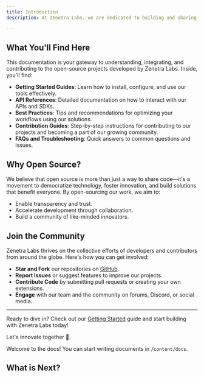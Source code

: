 ```yaml
---
title: Introduction
description: At Zenetra Labs, we are dedicated to building and sharing open-source tools and technologies that empower developers and businesses worldwide. Our mission is to foster innovation, collaboration, and accessibility through high-quality, community-driven projects.

---
```


## What You'll Find Here

This documentation is your gateway to understanding, integrating, and contributing to the open-source projects developed by Zenetra Labs. Inside, you'll find:

- **Getting Started Guides**: Learn how to install, configure, and use our tools effectively.
- **API References**: Detailed documentation on how to interact with our APIs and SDKs.
- **Best Practices**: Tips and recommendations for optimizing your workflows using our solutions.
- **Contribution Guides**: Step-by-step instructions for contributing to our projects and becoming a part of our growing community.
- **FAQs and Troubleshooting**: Quick answers to common questions and issues.

## Why Open Source?

We believe that open source is more than just a way to share code—it's a movement to democratize technology, foster innovation, and build solutions that benefit everyone. By open-sourcing our work, we aim to:

- Enable transparency and trust.
- Accelerate development through collaboration.
- Build a community of like-minded innovators.

## Join the Community

Zenetra Labs thrives on the collective efforts of developers and contributors from around the globe. Here's how you can get involved:

- **Star and Fork** our repositories on [GitHub](https://github.com/zenetralabs).
- **Report Issues** or suggest features to improve our projects.
- **Contribute Code** by submitting pull requests or creating your own extensions.
- **Engage** with our team and the community on forums, Discord, or social media.

---

Ready to dive in? Check out our [Getting Started](./docs/mpesa/intro) guide and start building with Zenetra Labs today!

Let's innovate together 🚀.

Welcome to the docs! You can start writing documents in `/content/docs`.

## What is Next?

<Cards>
  <Card title="Learn more about zenetralabs" href="https://zenetralabs.com" />
  <Card title="Edit this page ?" href="https://github.com/zenetralabs/oss" />
</Cards>
